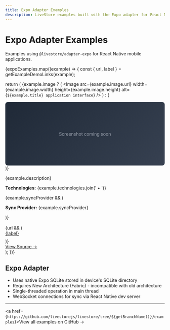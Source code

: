 ```yaml
---
title: Expo Adapter Examples
description: LiveStore examples built with the Expo adapter for React Native mobile applications
---
```



# Expo Adapter Examples

Examples using `@livestore/adapter-expo` for React Native mobile applications.

<CardGrid>
{expoExamples.map((example) => {
  const { url, label } = getExampleDemoLinks(example);

  return (
    <Card title={example.title} key={example.title}>
    {example.image ? (
      <Image src={example.image.url} width={example.image.width} height={example.image.height} alt={`${example.title} application interface`} />
    ) : (
      <div style="background: linear-gradient(135deg, #1f2937 0%, #374151 100%); height: 200px; display: flex; align-items: center; justify-content: center; color: #9ca3af; font-size: 14px; border-radius: 8px;">
        Screenshot coming soon
      </div>
    )}
    <p>{example.description}</p>
    <p><strong>Technologies:</strong> {example.technologies.join(' • ')}</p>
    {example.syncProvider && (
      <p><strong>Sync Provider:</strong> {example.syncProvider}</p>
    )}
    <div style="margin-top: auto; padding-top: 1rem;">
      {url && (
        <p style="margin: 0 0 0.5rem 0;"><a href={url} target="_blank" rel="noopener noreferrer">{label}</a></p>
      )}
      <p style="margin: 0;"><a href={example.sourceUrl} target="_blank" rel="noopener noreferrer">View Source →</a></p>
    </div>
    </Card>
  );
})}
</CardGrid>

## Expo Adapter

- Uses native Expo SQLite stored in device's SQLite directory
- Requires New Architecture (Fabric) - incompatible with old architecture
- Single-threaded operation in main thread
- WebSocket connections for sync via React Native dev server

---
<a href={`https://github.com/livestorejs/livestore/tree/${getBranchName()}/examples`}>View all examples on GitHub →</a>

